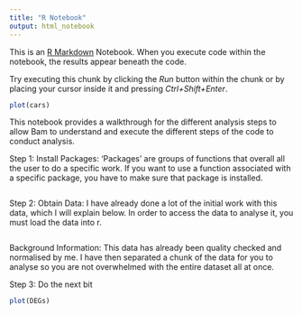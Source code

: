 ---
title: "R Notebook"
output: html_notebook
---

This is an [R Markdown](http://rmarkdown.rstudio.com) Notebook. When you execute code within the notebook, the results appear beneath the code. 

Try executing this chunk by clicking the *Run* button within the chunk or by placing your cursor inside it and pressing *Ctrl+Shift+Enter*. 

```{r}
plot(cars)
```

This notebook provides a walkthrough for the different analysis steps to allow Bam to understand and execute the different steps of the code to conduct analysis. 

Step 1: Install Packages:
  'Packages' are groups of functions that overall all the user to do a specific work. If you want to use a function         associated with a specific package, you have to make sure that package is installed. 
  
```{r}

```

Step 2: Obtain Data:
  I have already done a lot of the initial work with this data, which I will explain below. In order to access the data    to analyse it, you must load the data into r. 

```{r}

```

Background Information:
  This data has already been quality checked and normalised by me. I have then separated a chunk of the data for you to    analyse so you are not overwhelmed with the entire dataset all at once. 
  

Step 3: Do the next bit 

```{r}
plot(DEGs)
```